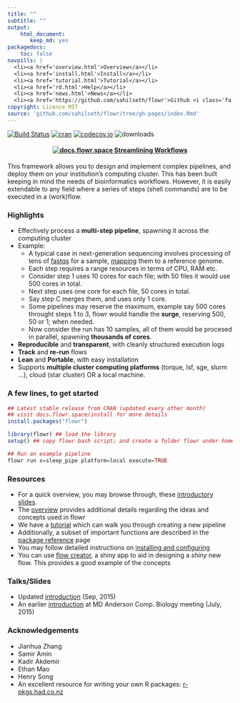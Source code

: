 ```yaml
---
title: ""
subtitle: ""
output: 
    html_document: 
       keep_md: yes
packagedocs:
    toc: false
navpills: |
  <li><a href='overview.html'>Overview</a></li>
  <li><a href='install.html'>Install</a></li>
  <li><a href='tutorial.html'>Tutorial</a></li>
  <li><a href='rd.html'>Help</a></li>
  <li><a href='news.html'>News</a></li>
  <li><a href='https://github.com/sahilseth/flowr'>Github <i class='fa fa-github'></i></a></li>
copyright: Licence MIT
source: 'github.com/sahilseth/flowr/tree/gh-pages/index.Rmd'
---
```


[![Build Status](https://travis-ci.org/sahilseth/flowr.svg?branch=master)](https://travis-ci.org/sahilseth/flowr)
[![cran](http://www.r-pkg.org/badges/version/flowr)](http://cran.rstudio.com/web/packages/flowr/index.html)
[![codecov.io](http://codecov.io/github/sahilseth/flowr/coverage.svg?branch=devel)](http://codecov.io/github/sahilseth/flowr?branch=devel)
![downloads](http://cranlogs.r-pkg.org/badges/grand-total/flowr)

<center> <h4><font color="#D3003A">
[![docs.flowr.space](files/logo_blue.png) Streamlining Workflows](http://docs.flowr.space)
</font></h4> </center>


This framework allows you to design and implement complex pipelines, and
deploy them on your institution's computing cluster. This has been built
keeping in mind the needs of bioinformatics workflows. However, it is
easily extendable to any field where a series of steps (shell commands)
are to be executed in a (work)flow.

### Highlights

- Effectively process a **multi-step pipeline**, spawning it
across the computing cluster
- Example: 
	- A typical case in next-generation sequencing involves processing of tens of
   [fastqs](http://en.wikipedia.org/wiki/FASTQ_format) for a sample,
   [mapping](http://en.wikipedia.org/wiki/Sequence_alignment) them to a reference genome.
	- Each step requires a range resources in terms of CPU, RAM etc.
	- Consider step 1 uses 10 cores for each file; with 50 files it would use 500 cores in total.
	- Next step uses one core for each file, 50 cores in total.
	- Say step C merges them, and uses only 1 core.
	- Some pipelines may reserve the maximum, example say 500 cores throught steps 1 to 3, 
	flowr would handle the **surge**, reserving 500, 50 or 1; when needed.
	- Now consider the run has 10 samples, all of them would be procesed in
	 parallel, spawning **thousands of cores**.
-   **Reproducible** and **transparent**, with cleanly structured execution logs
-   **Track** and **re-run** flows
-   **Lean** and **Portable**, with easy installation
-   Supports **multiple cluster computing platforms** (torque, lsf, sge, slurm ...), cloud (star cluster) OR a local machine.

### A few lines, to get started

``` r
## Latest stable release from CRAN (updated every other month)
## visit docs.flowr.space/install for more details
install.packages("flowr")

library(flowr) ## load the library
setup() ## copy flowr bash script; and create a folder flowr under home.

## Run an example pipeline
flowr run x=sleep_pipe platform=local execute=TRUE
```

### Resources
- For a quick overview, you may browse through,
 these [introductory slides](http://sahilseth.github.io/slides/flowrintro).
- The [overview](http://docs.flowr.space/docs.html) provides additional details regarding
the ideas and concepts used in flowr
- We have a [tutorial](http://docs.flowr.space/tutorial.html) which can walk you through creating a
new pipeline
- Additionally, a subset of important functions are described in the [package reference](http://docs.flowr.space/rd.html)
page
- You may follow detailed instructions on [installing and configuring](http://docs.flowr.space/install.html)
- You can use [flow creator](https://sseth.shinyapps.io/flow_creator), a shiny app to aid in
	designing a *shiny* new flow. This provides a good example of the concepts


### Talks/Slides
- Updated [introduction](http://sahilseth.github.io/slides/flowrintro/index.html) (Sep, 2015)
- An earlier [introduction](http://sahilseth.github.io/slides/flowrintro/index_20150706) at 
MD Anderson Comp. Biology meeting (July, 2015)


### Acknowledgements

-   Jianhua Zhang
-   Samir Amin
-   Kadir Akdemir
-   Ethan Mao
-   Henry Song
-   An excellent resource for writing your own R packages:
    [r-pkgs.had.co.nz](r-pkgs.had.co.nz)

<!--why this license http://kbroman.org/pkg_primer/pages/licenses.html -->

